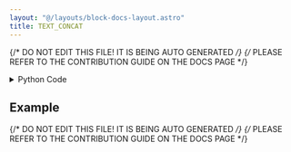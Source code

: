 ```yaml
---
layout: "@/layouts/block-docs-layout.astro"
title: TEXT_CONCAT
---
```


{/* DO NOT EDIT THIS FILE! IT IS BEING AUTO GENERATED */}
{/* PLEASE REFER TO THE CONTRIBUTION GUIDE ON THE DOCS PAGE */}


<PythonDocsDisplay docstring={docstring} />

<details>
<summary>Python Code</summary>

```python
from flojoy import TextBlob, flojoy
from typing import Literal


@flojoy
def TEXT_CONCAT(
    a: TextBlob,
    b: TextBlob,
    delimiter: Literal[
        "space", "comma", "semicolon", "colon", "new line", "none"
    ] = "space",
) -> TextBlob:
    """The TEXT_CONCAT node takes in two TextBlob DataContainer type and concatenates the text string.

    Inputs
    ------
    a: TextBlob
        The input text to be concatenated to input b

    b: TextBlob
        The input text to be concatenated to input a

    Parameters
    ----------
    delimiter: "space" | "comma" | "semicolon" | "colon" | "new line" | "none", default="space"
        Select the delimiter to place between two text.

    Returns
    -------
    TextBlob
       The text result from concatenation.
    """

    delim: str = None
    match delimiter:
        case "space":
            delim = " "
        case "comma":
            delim = ","
        case "semicolon":
            delim = ";"
        case "colon":
            delim = ":"
        case "new line":
            delim = "\n"
        case "none":
            delim = ""

    return TextBlob(text_blob=delim.join([a.text_blob, b.text_blob]))

```

[Find this Flojoy Block on GitHub](https://github.com/flojoy-ai/blocks/blob/main/blocks/TRANSFORMERS/TEXT_MANIPULATION/TEXT_CONCAT/TEXT_CONCAT.py)

</details>

## Example


<GetHelpWidget />


<AppDisplay app={app} blockName="TEXT_CONCAT" client:visible />


<Example />

{/* DO NOT EDIT THIS FILE! IT IS BEING AUTO GENERATED */}
{/* PLEASE REFER TO THE CONTRIBUTION GUIDE ON THE DOCS PAGE */}
